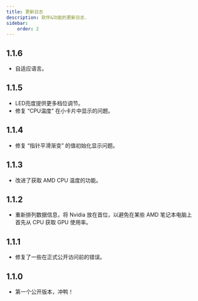 ```yaml
---
title: 更新日志
description: 软件&功能的更新日志.
sidebar:
    order: 2
---
```


## 1.1.6
- 自适应语言。

## 1.1.5
- LED亮度提供更多档位调节。
- 修复 “CPU温度” 在小卡片中显示的问题。

## 1.1.4
- 修复 “指针平滑渐变” 的值初始化显示问题。

## 1.1.3
- 改进了获取 AMD CPU 温度的功能。

## 1.1.2
- 重新排列数据信息，将 Nvidia 放在首位，以避免在某些 AMD 笔记本电脑上首先从 CPU 获取 GPU 使用率。

## 1.1.1
- 修复了一些在正式公开访问前的错误。

## 1.1.0
- 第一个公开版本，冲鸭！